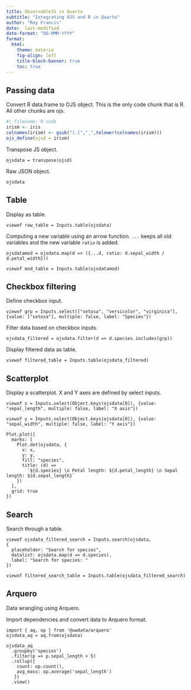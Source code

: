 ```yaml
---
title: ObservableJS in Quarto
subtitle: "Integrating OJS and R in Quarto"
author: "Roy Francis"
date:  last-modified
date-format: "DD-MMM-YYYY"
format:
  html:
    theme: materia
    fig-align: left
    title-block-banner: true
    toc: true
---
```


## Passing data

Convert R data.frame to OJS object. This is the only code chunk that is R. All other chunks are ojs.

```r
#| filename: R code
irism <- iris
colnames(irism) <- gsub("[.]","_",tolower(colnames(irism)))
ojs_define(ojsd = irism)
```

Transpose JS object.

```ojs
ojsdata = transpose(ojsd)
```

Raw JSON object.

```ojs
ojsdata
```

## Table

Display as table.

```ojs
viewof raw_table = Inputs.table(ojsdata)
```

Computing a new variable using an arrow function. `...` keeps all old variables and the new variable `ratio` is added.

```ojs
ojsdatamod = ojsdata.map(d => ({...d, ratio: d.sepal_width / d.petal_width}))
```

```ojs
viewof mod_table = Inputs.table(ojsdatamod)
```

## Checkbox filtering

Define checkbox input.

```ojs
viewof grp = Inputs.select(["setosa", "versicolor", "virginica"], {value: ["setosa"], multiple: false, label: "Species"})
```

Filter data based on checkbox inputs.

```ojs
ojsdata_filtered = ojsdata.filter(d => d.species.includes(grp))
```

Display filtered data as table.

```ojs
viewof filtered_table = Inputs.table(ojsdata_filtered)
```

## Scatterplot

Display a scatterplot. X and Y axes are defined by select inputs.

```ojs
viewof x = Inputs.select(Object.keys(ojsdata[0]), {value: "sepal_length", multiple: false, label: "X axis"})
```

```ojs
viewof y = Inputs.select(Object.keys(ojsdata[0]), {value: "sepal_width", multiple: false, label: "Y axis"})
```

```ojs
Plot.plot({
  marks: [
    Plot.dot(ojsdata, {
      x: x,
      y: y,
      fill: "species",
      title: (d) =>
        `${d.species} \n Petal length: ${d.petal_length} \n Sepal length: ${d.sepal_length}`
    })
  ],
  grid: true
})
```

## Search

Search through a table.

```ojs
viewof ojsdata_filtered_search = Inputs.search(ojsdata,
{ 
  placeholder: "Search for species",
  datalist: ojsdata.map(d => d.species),
  label: "Search for species: "
})
```

```ojs
viewof filtered_search_table = Inputs.table(ojsdata_filtered_search)
```

## Arquero

Data wrangling using Arquero.

Import dependencies and convert data to Arquero format.

```ojs
import { aq, op } from '@uwdata/arquero'
ojsdata_aq = aq.from(ojsdata)

ojsdata_aq
  .groupby('species')
  .filter(p => p.sepal_length > 5)
  .rollup({
    count: op.count(),
    avg_mass: op.average('sepal_length')
   })
  .view()
```



